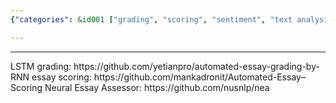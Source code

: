 ```yaml
---
{"categories": &id001 ["grading", "scoring", "sentiment", "text analysis"], "category": "Automated Essay Scoring", "date": "2022-05-29 08:11:58", "description": "This article discusses the use of three automated essay grading tools: LSTM Grading, Essay Scoring, and Neural Essay Assessor. These tools utilize Recurrent Neural Networks (RNN) to evaluate the quality of essays, providing an efficient and reliable method for assessing written work.", "tags": *id001, "title": "Essay grading"}

---
```


------
LSTM grading:
https://github.com/yetianpro/automated-essay-grading-by-RNN
essay scoring:
https://github.com/mankadronit/Automated-Essay--Scoring
Neural Essay Assessor:
https://github.com/nusnlp/nea
